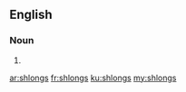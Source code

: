==English==

===Noun===
{{head|en|noun plural form}}

# {{plural of|shlong|lang=en}}

[[ar:shlongs]]
[[fr:shlongs]]
[[ku:shlongs]]
[[my:shlongs]]